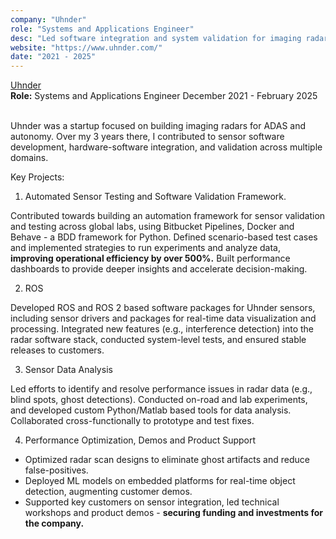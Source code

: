 ```yaml
---
company: "Uhnder"
role: "Systems and Applications Engineer"
desc: "Led software integration and system validation for imaging radars."
website: "https://www.uhnder.com/"
date: "2021 - 2025"
---
```


<div className=""> 
    <div className="inline-flex">
        <a  href="https://www.uhnder.com/"
            target="_blank"
            rel="noopener noreferrer"
            className="flex items-center gap-1 hover:bg-gray-400/30 rounded transition duration-700 ease-in-out">
                <span className="text-xl font-bold"> Uhnder </span>
                <LuArrowUpRight className="text-xl" />
        </a>
    </div>
    <div className="flex justify-between items-baseline">
        <span className=""> <b>Role:</b> Systems and Applications Engineer </span>
        <span className="text-xs"> December 2021 - February 2025 </span>
    </div>
</div>

<br />

Uhnder was a startup focused on building imaging radars for ADAS and autonomy. Over my 3 years there, I contributed to sensor software development, hardware-software integration, and validation across multiple domains.

Key Projects:

1. Automated Sensor Testing and Software Validation Framework.

Contributed towards building an automation framework for sensor validation and testing across global labs, using Bitbucket Pipelines, Docker and Behave - a BDD framework for Python. Defined scenario-based test cases and implemented strategies to run experiments and analyze data, **improving operational efficiency by over 500%.** Built performance dashboards to provide deeper insights and accelerate decision-making. 

2. ROS

Developed ROS and ROS 2 based software packages for Uhnder sensors, including sensor drivers and packages for real-time data visualization and processing. Integrated new features (e.g., interference detection) into the radar software stack, conducted system-level tests, and ensured stable releases to customers.

3. Sensor Data Analysis

Led efforts to identify and resolve performance issues in radar data (e.g., blind spots, ghost detections). Conducted on-road and lab experiments, and developed custom Python/Matlab based tools for data analysis. Collaborated cross-functionally to prototype and test fixes.

4. Performance Optimization, Demos and Product Support

- Optimized radar scan designs to eliminate ghost artifacts and reduce false-positives.
- Deployed ML models on embedded platforms for real-time object detection, augmenting customer demos.
- Supported key customers on sensor integration, led technical workshops and product demos - **securing funding and investments for the company.**